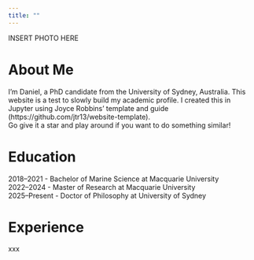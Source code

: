 ```yaml
---
title: ""
---
```


INSERT PHOTO HERE
<br>

# About Me  
I'm Daniel, a PhD candidate from the University of Sydney, Australia. This website is a test to slowly build my academic profile. I created this in Jupyter using Joyce Robbins' template and guide (https://github.com/jtr13/website-template). <br>
Go give it a star and play around if you want to do something similar!

# Education
2018–2021 - Bachelor of Marine Science at Macquarie University <br>
2022–2024 - Master of Research at Macquarie University <br>
2025–Present - Doctor of Philosophy at University of Sydney

# Experience
xxx